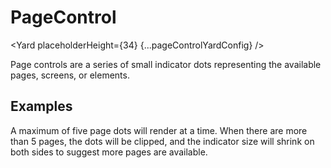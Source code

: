 <!--
Copyright (c) Uber Technologies, Inc.

This source code is licensed under the MIT license found in the
LICENSE file in the root directory of this source tree.
-->






# PageControl

<Yard placeholderHeight={34} {...pageControlYardConfig} />

Page controls are a series of small indicator dots representing the available pages, screens, or elements.

## Examples

<Example title="Overflow" path="page-control/overflow.tsx">
  <Overflow />
</Example>

A maximum of five page dots will render at a time. When there are more than 5 pages, the dots will be clipped, and the indicator size will shrink on both sides to suggest more pages are available.

<Exports component={PageControlExports} title="PageControl exports" path="baseui/page-control" />
